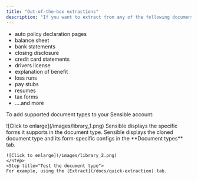 ```yaml
---
title: "Out-of-the-box extractions"
description: "If you want to extract from any of the following document types, you can get started in minutes using the [Sensible configuration library](https://github.com/sensible-hq/sensible-configuration-library). The library provides out-of-the-box support for common business forms:"
---
```


* auto policy declaration pages
* balance sheet
* bank statements
* closing disclosure
* credit card statements
* drivers license
* explanation of benefit
* loss runs
* pay stubs
* resumes
* tax forms
* ....and more

To add supported document types to your Sensible account:

<Steps>
  <Step title="Click the Configuration library tab, and search for your document type: ">
    ![Click to enlarge](/images/library_1.png)
  </Step>
  <Step title="Click your document type.">
    Sensible displays the specific forms it supports in the document type.
  </Step>
  <Step title="Click **Clone to account**.">
    Sensible displays the cloned document type and its form-specific configs in the **Document types** tab.  

    ![Click to enlarge](/images/library_2.png)  
    </Step>
    <Step title="Test the document type">
    For example, using the [Extract](/docs/quick-extraction) tab.
  </Step>
</Steps>
